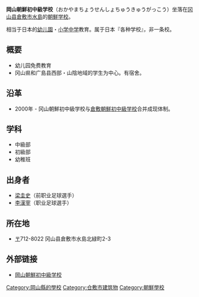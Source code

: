 '''岡山朝鮮初中級学校'''（おかやまちょうせんしょちゅうきゅうがっこう）坐落在[[冈山县|冈山县]][[倉敷市|倉敷市]][[水島|水島]]的[[朝鮮学校|朝鮮学校]]。

相当于日本的[[幼儿園|幼儿園]]・[[小学|小学]][[中学|中学]]教育。属于日本『各种学校』，非一条校。

== 概要 ==
* 幼儿园免费教育
* 冈山県和广島县西部・山陰地域的学生为中心。有宿舍。

== 沿革 ==
* 2000年 - 冈山朝鮮初中級学校与[[倉敷朝鮮初中級学校|倉敷朝鮮初中級学校]]合并成现体制。

== 学科 ==
* 中級部
* 初級部
* 幼稚班

== 出身者 ==
*[[梁圭史|梁圭史]]（前职业足球選手）
*[[李漢宰|李漢宰]]（职业足球選手）

== 所在地 ==
* [[〒|〒]]712-8022 冈山县倉敷市水島北緑町2-3

== 外部链接 ==
* [http://www.kct.ne.jp/~okmkorea/ 岡山朝鮮初中級学校] {{Wayback|url=http://www.kct.ne.jp/~okmkorea/ |date=20200508031215 }}

[[Category:岡山縣的學校|Category:岡山縣的學校]]
[[Category:仓敷市建筑物|Category:仓敷市建筑物]]
[[Category:朝鮮學校|Category:朝鮮學校]]